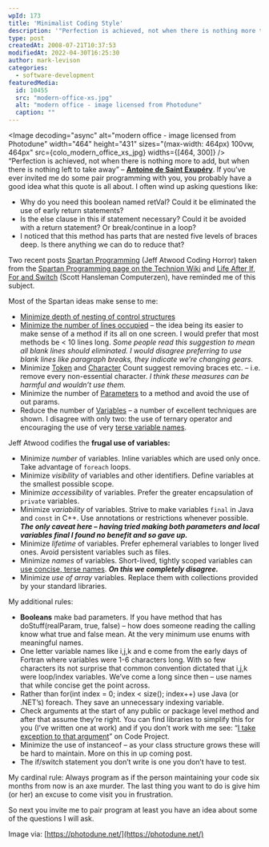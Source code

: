 ```yaml
---
wpId: 173
title: 'Minimalist Coding Style'
description: '"Perfection is achieved, not when there is nothing more to add, but when there is nothing left to take away" – Antoine de Saint  Exupéry. If you''ve ever invited me do some pair programming with you, you probably have a good idea what this quote is all about. I often wind up asking questions like: ...'
type: post
createdAt: 2008-07-21T10:37:53
modifiedAt: 2022-04-30T16:25:30
author: mark-levison
categories:
  - software-development
featuredMedia:
  id: 10455
  src: "modern-office-xs.jpg"
  alt: "modern office - image licensed from Photodune"
  caption: ""
---
```





<Image decoding="async" alt="modern office - image licensed from Photodune" width="464" height="431" sizes="(max-width: 464px) 100vw, 464px" src={colo_modern_office_xs_jpg} widths={[464, 300]} />  
“Perfection is achieved, not when there is nothing more to add, but when there is nothing left to take away” – **[Antoine de Saint Exupéry](https://en.wikipedia.org/wiki/Antoine_de_Saint_Exup%C3%A9ry)**. If you’ve ever invited me do some pair programming with you, you probably have a good idea what this quote is all about. I often wind up asking questions like:

*   Why do you need this boolean named retVal? Could it be eliminated the use of early return statements?
*   Is the else clause in this if statement necessary? Could it be avoided with a return statement? Or break/continue in a loop?
*   I noticed that this method has parts that are nested five levels of braces deep. Is there anything we can do to reduce that?

Two recent posts [Spartan Programming](https://blog.codinghorror.com/spartan-programming/) (Jeff Atwood Coding Horror) taken from the [Spartan Programming page on the Technion Wiki](https://ssdl-wiki.cs.technion.ac.il/wiki/index.php/Spartan_programming) and [Life After If, For and Switch](https://www.hanselman.com/blog/back-to-basics-life-after-if-for-and-switch-like-a-data-structures-reminder) (Scott Hansleman Computerzen), have reminded me of this subject.

Most of the Spartan ideas make sense to me:

*   [Minimize depth of nesting of control structures](https://ssdl-wiki.cs.technion.ac.il/wiki/index.php/Horizontal_complexity%2C_spartan_reduction_of)
*   [Minimize the number of lines occupied](https://ssdl-wiki.cs.technion.ac.il/wiki/index.php/Vertical_complexity%2C_spartan_reduction_of) – the idea being its easier to make sense of a method if its all on one screen. I would prefer that most methods be < 10 lines long. _Some people read this suggestion to mean all blank lines should eliminated. I would disagree preferring to use blank lines like paragraph breaks, they indicate we’re changing gears._
*   Minimize [Token](https://ssdl-wiki.cs.technion.ac.il/wiki/index.php/Token_count%2C_spartan_reduction_of) and [Character](https://ssdl-wiki.cs.technion.ac.il/wiki/index.php/Character_count%2C_spartan_reduction_of) Count suggest removing braces etc. – i.e. remove every non-essential character. _I think these measures can be harmful and wouldn’t use them._
*   Minimize the number of [Parameters](https://ssdl-wiki.cs.technion.ac.il/wiki/index.php/Parameters%2C_spartan_reduction_of) to a method and avoid the use of out params.
*   Reduce the number of [Variables](https://ssdl-wiki.cs.technion.ac.il/wiki/index.php/Variables%2C_spartan_reduction_of) – a number of excellent techniques are shown. I disagree with only two: the use of ternary operator and encouraging the use of very [terse variable names](https://ssdl-wiki.cs.technion.ac.il/wiki/index.php/Terse_variable_naming).

Jeff Atwood codifies the **frugal use of variables:**

*   Minimize _number_ of variables. Inline variables which are used only once. Take advantage of `foreach` loops.
*   Minimize _visibility_ of variables and other identifiers. Define variables at the smallest possible scope.
*   Minimize _accessibility_ of variables. Prefer the greater encapsulation of `private` variables.
*   Minimize _variability_ of variables. Strive to make variables `final` in Java and `const` in C++. Use annotations or restrictions whenever possible. _**The only caveat here – having tried making both parameters and local variables final I found no benefit and so gave up.**_
*   Minimize _lifetime_ of variables. Prefer ephemeral variables to longer lived ones. Avoid persistent variables such as files.
*   Minimize _names_ of variables. Short-lived, tightly scoped variables can [use concise, terse names](https://ssdl-wiki.cs.technion.ac.il/wiki/index.php/Terse_variable_naming). **_On this we completely disagree._**
*   Minimize _use of array_ variables. Replace them with collections provided by your standard libraries.

My additional rules:

*   **Booleans** make bad parameters. If you have method that has doStuff(realParam, true, false) – how does someone reading the calling know what true and false mean. At the very minimum use enums with meaningful names.
*   One letter variable names like i,j,k and e come from the early days of Fortran where variables were 1-6 characters long. With so few characters its not surprise that common convention dictated that i,j,k were loop/index variables. We’ve come a long since then – use names that while concise get the point across.
*   Rather than for(int index = 0; index < size(); index++) use Java (or .NET’s) foreach. They save an unnecessary indexing variable.
*   Check arguments at the start of any public or package level method and after that assume they’re right. You can find libraries to simplify this for you (I’ve written one at work) and if you don’t work with me see: “[I take exception to that argument](https://www.codeproject.com/Articles/9037/I-take-exception-to-that-argument)” on Code Project.
*   Minimize the use of instanceof – as your class structure grows these will be hard to maintain. More on this in up coming post.
*   The if/switch statement you don’t write is one you don’t have to test.

My cardinal rule: Always program as if the person maintaining your code six months from now is an axe murder. The last thing you want to do is give him (or her) an excuse to come visit you in frustration.

So next you invite me to pair program at least you have an idea about some of the questions I will ask.

Image via: [https://photodune.net/](https://photodune.net/)